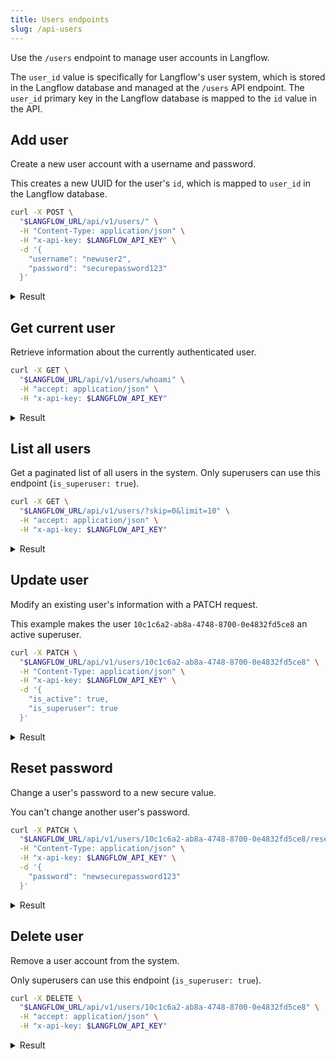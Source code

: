 ```yaml
---
title: Users endpoints
slug: /api-users
---
```



Use the `/users` endpoint to manage user accounts in Langflow.

The `user_id` value is specifically for Langflow's user system, which is stored in the Langflow database and managed at the `/users` API endpoint.
The `user_id` primary key in the Langflow database is mapped to the `id` value in the API.

## Add user

Create a new user account with a username and password.

This creates a new UUID for the user's `id`, which is mapped to `user_id` in the Langflow database.

```bash
curl -X POST \
  "$LANGFLOW_URL/api/v1/users/" \
  -H "Content-Type: application/json" \
  -H "x-api-key: $LANGFLOW_API_KEY" \
  -d '{
    "username": "newuser2",
    "password": "securepassword123"
  }'
```

<details>
<summary>Result</summary>

```json
{
  "id": "10c1c6a2-ab8a-4748-8700-0e4832fd5ce8",
  "username": "newuser2",
  "profile_image": null,
  "store_api_key": null,
  "is_active": false,
  "is_superuser": false,
  "create_at": "2025-05-29T16:02:20.132436",
  "updated_at": "2025-05-29T16:02:20.132442",
  "last_login_at": null,
  "optins": {
    "github_starred": false,
    "dialog_dismissed": false,
    "discord_clicked": false
  }
}
```

</details>

## Get current user

Retrieve information about the currently authenticated user.

```bash
curl -X GET \
  "$LANGFLOW_URL/api/v1/users/whoami" \
  -H "accept: application/json" \
  -H "x-api-key: $LANGFLOW_API_KEY"
```

<details>
<summary>Result</summary>

```json
{
  "id": "07e5b864-e367-4f52-b647-a48035ae7e5e",
  "username": "langflow",
  "profile_image": null,
  "store_api_key": null,
  "is_active": true,
  "is_superuser": true,
  "create_at": "2025-05-08T17:59:07.855965",
  "updated_at": "2025-05-29T15:06:56.157860",
  "last_login_at": "2025-05-29T15:06:56.157016",
}
```

</details>

## List all users

Get a paginated list of all users in the system.
Only superusers can use this endpoint (`is_superuser: true`).

```bash
curl -X GET \
  "$LANGFLOW_URL/api/v1/users/?skip=0&limit=10" \
  -H "accept: application/json" \
  -H "x-api-key: $LANGFLOW_API_KEY"
```

<details>
<summary>Result</summary>

```json
{
  "total_count": 3,
  "users": [
    {
      "id": "07e5b864-e367-4f52-b647-a48035ae7e5e",
      "username": "langflow",
      "profile_image": null,
      "store_api_key": null,
      "is_active": true,
      "is_superuser": true,
      "create_at": "2025-05-08T17:59:07.855965",
      "updated_at": "2025-05-29T15:06:56.157860",
      "last_login_at": "2025-05-29T15:06:56.157016",
      "optins": {
        "github_starred": false,
        "dialog_dismissed": true,
        "discord_clicked": false,
        "mcp_dialog_dismissed": true
      }
    },
    {
      "id": "c48a1f68-cc7e-491a-a507-a1a627708470",
      "username": "newuser",
      "profile_image": null,
      "store_api_key": null,
      "is_active": false,
      "is_superuser": false,
      "create_at": "2025-05-29T16:00:33.483386",
      "updated_at": "2025-05-29T16:00:33.483392",
      "last_login_at": null,
      "optins": {
        "github_starred": false,
        "dialog_dismissed": false,
        "discord_clicked": false
      }
    },
    {
      "id": "10c1c6a2-ab8a-4748-8700-0e4832fd5ce8",
      "username": "newuser2",
      "profile_image": null,
      "store_api_key": null,
      "is_active": false,
      "is_superuser": false,
      "create_at": "2025-05-29T16:02:20.132436",
      "updated_at": "2025-05-29T16:02:20.132442",
      "last_login_at": null,
      "optins": {
        "github_starred": false,
        "dialog_dismissed": false,
        "discord_clicked": false
      }
    }
  ]
}
```

</details>

## Update user

Modify an existing user's information with a PATCH request.

This example makes the user `10c1c6a2-ab8a-4748-8700-0e4832fd5ce8` an active superuser.

```bash
curl -X PATCH \
  "$LANGFLOW_URL/api/v1/users/10c1c6a2-ab8a-4748-8700-0e4832fd5ce8" \
  -H "Content-Type: application/json" \
  -H "x-api-key: $LANGFLOW_API_KEY" \
  -d '{
    "is_active": true,
    "is_superuser": true
  }'
```

<details>
<summary>Result</summary>

```json
{
  "id": "10c1c6a2-ab8a-4748-8700-0e4832fd5ce8",
  "username": "newuser2",
  "profile_image": null,
  "store_api_key": null,
  "is_active": true,
  "is_superuser": true,
  "create_at": "2025-05-29T16:02:20.132436",
  "updated_at": "2025-05-29T16:19:03.514527Z",
  "last_login_at": null,
  "optins": {
    "github_starred": false,
    "dialog_dismissed": false,
    "discord_clicked": false
  }
}
```

</details>

## Reset password

Change a user's password to a new secure value.

You can't change another user's password.

```bash
curl -X PATCH \
  "$LANGFLOW_URL/api/v1/users/10c1c6a2-ab8a-4748-8700-0e4832fd5ce8/reset-password" \
  -H "Content-Type: application/json" \
  -H "x-api-key: $LANGFLOW_API_KEY" \
  -d '{
    "password": "newsecurepassword123"
  }'
```

<details>
<summary>Result</summary>

```json
{
  "id": "10c1c6a2-ab8a-4748-8700-0e4832fd5ce8",
  "username": "langflow",
  "profile_image": null,
  "store_api_key": null,
  "is_active": true,
  "is_superuser": true,
  "create_at": "2025-05-08T17:59:07.855965",
  "updated_at": "2025-05-29T15:06:56.157860",
  "last_login_at": "2025-05-29T15:06:56.157016",
  "optins": {
    "github_starred": false,
    "dialog_dismissed": true,
    "discord_clicked": false
  }
}
```

</details>

## Delete user

Remove a user account from the system.

Only superusers can use this endpoint (`is_superuser: true`).

```bash
curl -X DELETE \
  "$LANGFLOW_URL/api/v1/users/10c1c6a2-ab8a-4748-8700-0e4832fd5ce8" \
  -H "accept: application/json" \
  -H "x-api-key: $LANGFLOW_API_KEY"
```

<details>
<summary>Result</summary>

```json
{
  "detail": "User deleted"
}
```

</details>